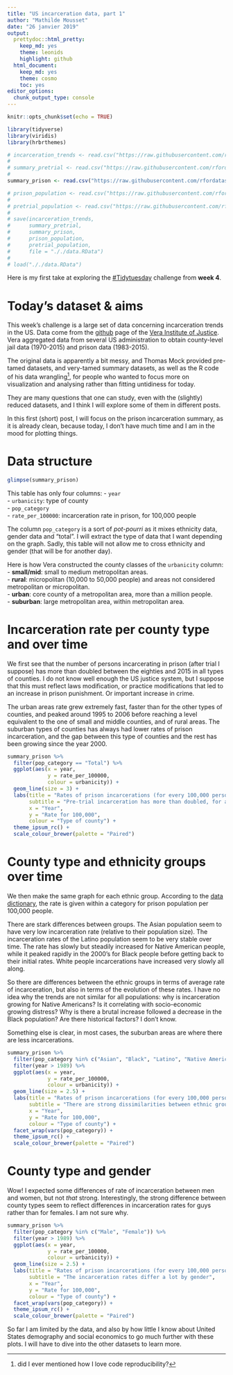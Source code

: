 ```yaml
---
title: "US incarceration data, part 1"
author: "Mathilde Mousset"
date: "26 janvier 2019"
output: 
  prettydoc::html_pretty:
    keep_md: yes
    theme: leonids
    highlight: github
  html_document: 
    keep_md: yes
    theme: cosmo
    toc: yes
editor_options: 
  chunk_output_type: console
---
```


```r
knitr::opts_chunk$set(echo = TRUE)

library(tidyverse)
library(viridis)
library(hrbrthemes)

# incarceration_trends <- read.csv("https://raw.githubusercontent.com/rfordatascience/tidytuesday/master/data/2019/2019-01-22/incarceration_trends.csv")
# 
# summary_pretrial <- read.csv("https://raw.githubusercontent.com/rfordatascience/tidytuesday/master/data/2019/2019-01-22/pretrial_summary.csv")
# 
summary_prison <- read.csv("https://raw.githubusercontent.com/rfordatascience/tidytuesday/master/data/2019/2019-01-22/prison_summary.csv")

# prison_population <- read.csv("https://raw.githubusercontent.com/rfordatascience/tidytuesday/master/data/2019/2019-01-22/prison_population.csv")
# 
# pretrial_population <- read.csv("https://raw.githubusercontent.com/rfordatascience/tidytuesday/master/data/2019/2019-01-22/pretrial_population.csv")
# 
# save(incarceration_trends,
#      summary_pretrial,
#      summary_prison,
#      prison_population,
#      pretrial_population, 
#      file = "././data.RData")
# 
# load("././data.RData")
```


Here is my first take at exploring the [#Tidytuesday](https://github.com/rfordatascience/tidytuesday/tree/master/data/2019/2019-01-22) challenge from **week 4**. 

# Today's dataset & aims

This week's challenge is a large set of data concerning incarceration trends in the US. Data come from the [github](https://github.com/vera-institute/incarceration_trends) page of the [Vera Institute of Justice](http://trends.vera.org/incarceration-rates?data=localJail). Vera aggregated data from several US administration to obtain county-level jail data (1970-2015) and prison data (1983-2015).

The original data is apparently a bit messy, and Thomas Mock provided pre-tamed datasets, and very-tamed summary datasets, as well as the R code of his data wrangling^[did I ever mentioned how I love code reproducibility?], for people who wanted to focus more on visualization and analysing rather than fitting untidiness for today.

They are many questions that one can study, even with the (slightly) reduced datasets, and I think I will explore some of them in different posts.

In this first (short) post, I will focus on the prison incarceration summary, as it is already clean, because today, I don't have much time and I am in the mood for plotting things.


# Data structure


```r
glimpse(summary_prison)
```

This table has only four columns:
- `year`  
- `urbanicity`: type of county  
- `pop_category`  
- `rate_per_100000`: incarceration rate in prison, for 100,000 people   

The column `pop_category` is a sort of *pot-pourri* as it mixes ethnicity data, gender data and "total". I will extract the type of data that I want depending on the graph. Sadly, this table will not allow me to cross ethnicity and gender (that will be for another day). 


Here is how Vera constructed the county classes of the `urbanicity` column:  
- **small/mid**: small to medium metropolitan areas.  
- **rural**: micropolitan (10,000 to 50,000 people) and areas not considered metropolitan or micropolitan.  
- **urban**: core county of a metropolitan area, more than a million people.  
- **suburban**: large metropolitan area, within metropolitan area.  


# Incarceration rate per county type and over time

We first see that the number of persons incarcerating in prison (after trial I suppose) has more than doubled between the eighties and 2015 in all types of counties. I do not know well enough the US justice system, but I suppose that this must reflect laws modification, or practice modifications that led to an increase in prison punishment. Or important increase in crime.

The urban areas rate grew extremely fast, faster than for the other types of counties, and peaked around 1995 to 2006 before reaching a level equivalent to the one of small and middle counties, and of rural areas. The suburban types of counties has always had lower rates of prison incarceration, and the gap between this type of counties and the rest has been growing since the year 2000.


```r
summary_prison %>% 
  filter(pop_category == "Total") %>% 
  ggplot(aes(x = year,
             y = rate_per_100000,
             colour = urbanicity)) +
  geom_line(size = 3) +
  labs(title = "Rates of prison incarcerations (for every 100,000 persons)",
       subtitle = "Pre-trial incarceration has more than doubled, for all types of counties", 
       x = "Year",
       y = "Rate for 100,000",
       colour = "Type of county") +
  theme_ipsum_rc() +
  scale_colour_brewer(palette = "Paired")
```


# County type and ethnicity groups over time

We then make the same graph for each ethnic group. According to the [data dictionary]("https://github.com/rfordatascience/tidytuesday/tree/master/data/2019/2019-01-22"), the rate is given within a category for prison population per 100,000 people.

There are stark differences between groups. The Asian population seem to have very low incarceration rate (relative to their population size). The incarceration rates of the Latino population seem to be very stable over time. The rate has slowly but steadily increased for Native American people, while it peaked rapidly in the 2000's for Black people before getting back to their initial rates. White people incarcerations have increased very slowly all along.

So there are differences between the ethnic groups in terms of average rate of incarceration, but also in terms of the evolution of these rates. I have no idea why the trends are not similar for all populations: why is incarceration growing for Native Americans? Is it correlating with socio-economic growing distress? Why is there a brutal increase followed a decrease in the Black population? Are there historical factors? I don't know.

Something else is clear, in most cases, the suburban areas are where there are less incarcerations.

```r
summary_prison %>% 
  filter(pop_category %in% c("Asian", "Black", "Latino", "Native American", "White")) %>% 
  filter(year > 1989) %>% 
  ggplot(aes(x = year,
             y = rate_per_100000,
             colour = urbanicity)) +
  geom_line(size = 2.5) +
  labs(title = "Rates of prison incarcerations (for every 100,000 persons)",
       subtitle = "There are strong dissimilarities between ethnic groups in terms of incarceration", 
       x = "Year",
       y = "Rate for 100,000",
       colour = "Type of county") +
  facet_wrap(vars(pop_category)) +
  theme_ipsum_rc() +
  scale_colour_brewer(palette = "Paired")
```


# County type and gender

Wow! I expected some differences of rate of incarceration between men and women, but not *that* strong. Interestingly, the strong difference between county types seem to reflect differences in incarceration rates for guys rather than for females. I am not sure why.

```r
summary_prison %>% 
  filter(pop_category %in% c("Male", "Female")) %>% 
  filter(year > 1989) %>% 
  ggplot(aes(x = year,
             y = rate_per_100000,
             colour = urbanicity)) +
  geom_line(size = 2.5) +
  labs(title = "Rates of prison incarcerations (for every 100,000 persons)",
       subtitle = "The incarceration rates differ a lot by gender", 
       x = "Year",
       y = "Rate for 100,000",
       colour = "Type of county") +
  facet_wrap(vars(pop_category)) +
  theme_ipsum_rc() +
  scale_colour_brewer(palette = "Paired")
```


So far I am limited by the data, and also by how little I know about United States demography and social economics to go much further with these plots. I will have to dive into the other datasets to learn more.


